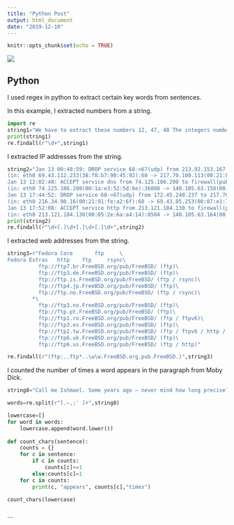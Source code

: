 ```yaml
---
title: "Python Post"
output: html_document
date: "2019-12-10"
---
```


```r
knitr::opts_chunk$set(echo = TRUE)
```

![](/blog/Python_Post_files/python.png)


## Python

I used regex in python to extract certain key words from sentences.

In this example, I extracted numbers from a string. 

```python
import re
string1="We have to extract these numbers 12, 47, 48 The integers numbers are also interesting: 189 2036 314\',\' is a separator, so please extract these numbers 125,789,1450 and also these 564,90456 We like to offer you 7890$ per month in order to complete this task... we are joking"
print(string1)
re.findall(r"\d+",string1)
```

I extracted IP addresses from the string. 

```python
string2="Jan 13 00:48:59: DROP service 68->67(udp) from 213.92.153.167 to 69.43.107.219, prefix: \"spoof iana-0/8\" \
(in: eth0 69.43.112.233(38:f8:b7:90:45:92):68 -> 217.70.100.113(00:21:87:79:9c:d9):67 UDP len:576 ttl:64) \
Jan 13 12:02:48: ACCEPT service dns from 74.125.186.208 to firewall(pub-nic-dns), prefix: \"none\" \
(in: eth0 74.125.186.208(00:1a:e3:52:5d:8e):36008 -> 140.105.63.158(00:1a:9a:86:2e:62):53 UDP len:82 ttl:38) \
Jan 13 17:44:52: DROP service 68->67(udp) from 172.45.240.237 to 217.70.177.60, prefix: \"spoof iana-0/8\" \
(in: eth0 216.34.90.16(00:21:91:fe:a2:6f):68 -> 69.43.85.253(00:07:e1:7c:53:db):67 UDP len:328 ttl:64) \
Jan 13 17:52:08: ACCEPT service http from 213.121.184.130 to firewall(pub-nic), prefix: \"none\" \
(in: eth0 213.121.184.130(00:05:2e:6a:a4:14):8504 -> 140.105.63.164(00:60:11:92:ed:1b):80 TCP flags: ****S* len:52 ttl:109)"
print(string2)
re.findall(r"\d+[.]\d+[.]\d+[.]\d+",string2)
```

I extracted web addresses from the string. 

```python
string3=r"Fedora Core 		ftp 	\
Fedora Extras 	http 	ftp 	rsync\
          ftp://ftp7.br.FreeBSD.org/pub/FreeBSD/ (ftp)\
          ftp://ftp3.de.FreeBSD.org/pub/FreeBSD/ (ftp)\
          ftp://ftp.is.FreeBSD.org/pub/FreeBSD/ (ftp / rsync)\
          ftp://ftp4.jp.FreeBSD.org/pub/FreeBSD/ (ftp)\
          ftp://ftp.no.FreeBSD.org/pub/FreeBSD/ (ftp / rsync)\
        *\
          ftp://ftp3.no.FreeBSD.org/pub/FreeBSD/ (ftp)\
          ftp://ftp.pt.FreeBSD.org/pub/FreeBSD/ (ftp)\
          ftp://ftp1.ro.FreeBSD.org/pub/FreeBSD/ (ftp / ftpv6)\
          ftp://ftp3.es.FreeBSD.org/pub/FreeBSD/ (ftp)\
          ftp://ftp2.tw.FreeBSD.org/pub/FreeBSD/ (ftp / ftpv6 / http / httpv6 / rsync / rsyncv6)\
          ftp://ftp6.uk.FreeBSD.org/pub/FreeBSD/ (ftp)\
          ftp://ftp6.us.FreeBSD.org/pub/FreeBSD/ (ftp / http)"

re.findall(r"(ftp:..ftp*..\w\w.FreeBSD.org.pub.FreeBSD.)",string3)
```

I counted the number of times a word appears in the paragraph from Moby Dick.

```python
string8="Call me Ishmael. Some years ago — never mind how long precisely — having little or no money in my purse, and nothing particular to interest me on shore, I thought I would sail about a little and see the watery part of the world. It is a way I have of driving off the spleen, and regulating the circulation. Whenever I find myself growing grim about the mouth; whenever it is a damp, drizzly November in my soul; whenever I find myself involuntarily pausing before coffin warehouses, and bringing up the rear of every funeral I meet; and especially whenever my hypos get such an upper hand of me, that it requires a strong moral principle to prevent me from deliberately stepping into the street, and methodically knocking people’s hats off — then, I account it high time to get to sea as soon as I can. This is my substitute for pistol and ball. With a philosophical flourish Cato throws himself upon his sword; I quietly take to the ship. There is nothing surprising in this. If they but knew it, almost all men in their degree, some time or other, cherish very nearly the same feelings towards the ocean with me."

words=re.split(r"[.—,;' ]+",string8)

lowercase=[]
for word in words:
    lowercase.append(word.lower())
    
def count_chars(sentence):
    counts = {}
    for c in sentence:
        if c in counts:
            counts[c]+=1
        else:counts[c]=1
    for c in counts:
        print(c, "appears", counts[c],"times")
        
count_chars(lowercase)
    
```
```